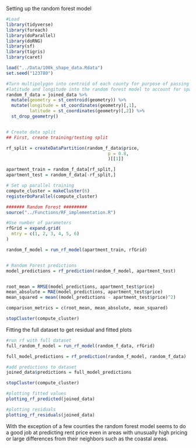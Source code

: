 Setting up the random forest model

```r
#Load
library(tidyverse)
library(foreach)
library(doParallel)
library(doRNG)
library(sf)
library(tigris)
library(caret)

load("../Data/100k_shape_data.Rdata")
set.seed("123780")

#Turn multipolygon into centroid of each county for purpose of passing
#latitude and longitude into the random forest model to account for spatial effects
random_f_data = joined_data %>% 
  mutate(geometry = st_centroid(geometry)) %>% 
  mutate(longitude = st_coordinates(geometry)[,1], 
         latitude = st_coordinates(geometry)[,2]) %>% 
  st_drop_geometry()


# Create data split
## First, create training/testing split

rf_split = createDataPartition(random_f_data$price,
                                       p = 0.8,
                                       )[[1]]

apartment_train = random_f_data[rf_split,]
apartment_test = random_f_data[-rf_split,]

# Set up parallel training
compute_cluster = makeCluster(6)
registerDoParallel(compute_cluster)
```



```r

####### Random Forest #########
source("../Functions/RF_implementation.R")

#Use number of parameters
rfGrid = expand.grid(
  mtry = c(1, 2, 3, 4, 5, 6)
)

random_f_model = run_rf_model(apartment_train, rfGrid)


# Random Forest predictions
model_predictions = rf_prediction(random_f_model, apartment_test)


root_mean = RMSE(model_predictions, apartment_test$price)
mean_absolute = MAE(model_predictions, apartment_test$price)
mean_squared = mean((model_predictions - apartment_test$price)^2)

comparison_metrics = c(root_mean, mean_absolute, mean_squared)

stopCluster(compute_cluster)


```


Fitting the full dataset to get residual and fitted plots
```r
#run rf with full dataset
full_random_f_model = run_rf_model(random_f_data, rfGrid)

full_model_predictions = rf_prediction(random_f_model, random_f_data)

#add predictions to dataset
joined_data$predictions = full_model_predictions

stopCluster(compute_cluster)

```

```r
#plotting fitted values
plotting_rf_predicted(joined_data)
```

```r
#plotting residuals
plotting_rf_residuals(joined_data)
```
With the exception of a few counties the random forest model seems to do a good job at predicting rent price even in areas with unusually high pricing or large differences from their neighbors such as the coastal areas.

